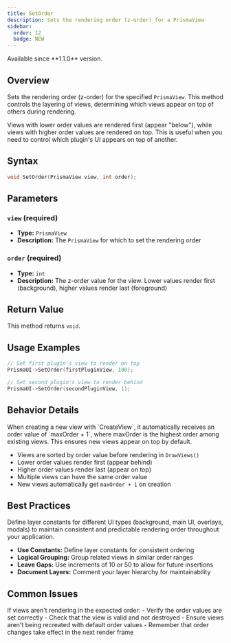 ```yaml
---
title: SetOrder
description: Sets the rendering order (z-order) for a PrismaView
sidebar:
  order: 12
  badge: NEW
---
```



<Aside type="note" title="Availability">
Available since **1.1.0** version.
</Aside>

## Overview

Sets the rendering order (z-order) for the specified `PrismaView`. This method controls the layering of views, determining which views appear on top of others during rendering.

<Aside type="tip" title="Layer Management">
Views with lower order values are rendered first (appear "below"), while views with higher order values are rendered on top. This is useful when you need to control which plugin's UI appears on top of another.
</Aside>

## Syntax

```cpp
void SetOrder(PrismaView view, int order);
```

## Parameters

### `view` (required)
- **Type:** `PrismaView`
- **Description:** The `PrismaView` for which to set the rendering order

### `order` (required)
- **Type:** `int`
- **Description:** The z-order value for the view. Lower values render first (background), higher values render last (foreground)

## Return Value

This method returns `void`.

## Usage Examples

<Tabs>
<TabItem label="Basic Usage">

```cpp
// Set first plugin's view to render on top
PrismaUI->SetOrder(firstPluginView, 100);

// Set second plugin's view to render behind
PrismaUI->SetOrder(secondPluginView, 1);
```

</TabItem>
</Tabs>

## Behavior Details

<Aside type="caution" title="Automatic Order Assignment">
When creating a new view with `CreateView`, it automatically receives an order value of `maxOrder + 1`, where maxOrder is the highest order among existing views. This ensures new views appear on top by default.
</Aside>

- Views are sorted by order value before rendering in `DrawViews()`
- Lower order values render first (appear behind)
- Higher order values render last (appear on top)
- Multiple views can have the same order value
- New views automatically get `maxOrder + 1` on creation

## Best Practices

<Aside type="tip" title="Layer Organization">
Define layer constants for different UI types (background, main UI, overlays, modals) to maintain consistent and predictable rendering order throughout your application.
</Aside>

- **Use Constants:** Define layer constants for consistent ordering
- **Logical Grouping:** Group related views in similar order ranges
- **Leave Gaps:** Use increments of 10 or 50 to allow for future insertions
- **Document Layers:** Comment your layer hierarchy for maintainability

## Common Issues

<Aside type="caution" title="Troubleshooting">
If views aren't rendering in the expected order:
- Verify the order values are set correctly
- Check that the view is valid and not destroyed
- Ensure views aren't being recreated with default order values
- Remember that order changes take effect in the next render frame
</Aside>
